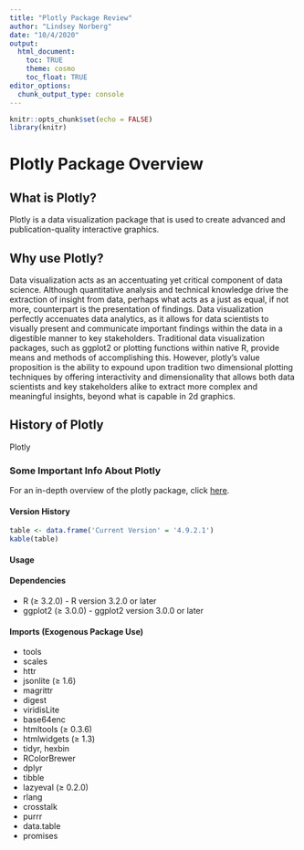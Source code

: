 ```yaml
---
title: "Plotly Package Review"
author: "Lindsey Norberg"
date: "10/4/2020"
output:
  html_document:
    toc: TRUE
    theme: cosmo
    toc_float: TRUE
editor_options: 
  chunk_output_type: console
---
```


```r
knitr::opts_chunk$set(echo = FALSE)
library(knitr)
```

# Plotly Package Overview

## What is Plotly? 

Plotly is a data visualization package that is used to create advanced and publication-quality interactive graphics.   

## Why use Plotly? 

Data visualization acts as an accentuating yet critical component of data science. Although quantitative analysis and technical knowledge drive the extraction of insight from data, perhaps what acts as a just as equal, if not more, counterpart is the presentation of findings. Data visualization perfectly accenuates data analytics, as it allows for data scientists to visually present and communicate important findings within the data in a digestible manner to key stakeholders. Traditional data visualization packages, such as ggplot2 or plotting functions within native R, provide means and methods of accomplishing this. However, plotly's value proposition is the ability to expound upon tradition two dimensional plotting techniques by offering interactivity and dimensionality that allows both data scientists and key stakeholders alike to extract more complex and meaningful insights, beyond what is capable in 2d graphics. 

## History of Plotly

Plotly 

### Some Important Info About Plotly {.tabset}

For an in-depth overview of the plotly package, click [here](https://cran.r-project.org/web/packages/plotly/index.html).

#### Version History

```r
table <- data.frame('Current Version' = '4.9.2.1')
kable(table)
```


#### Usage

#### Dependencies 
- R (≥ 3.2.0) - R version 3.2.0 or later
- ggplot2 (≥ 3.0.0) - ggplot2 version 3.0.0 or later

#### Imports (Exogenous Package Use)
- tools
- scales 
- httr 
- jsonlite (≥ 1.6)
- magrittr 
- digest 
- viridisLite 
- base64enc 
- htmltools (≥ 0.3.6) 
- htmlwidgets (≥ 1.3) 
- tidyr, hexbin 
- RColorBrewer 
- dplyr 
- tibble 
- lazyeval (≥ 0.2.0) 
- rlang 
- crosstalk 
- purrr 
- data.table 
- promises



